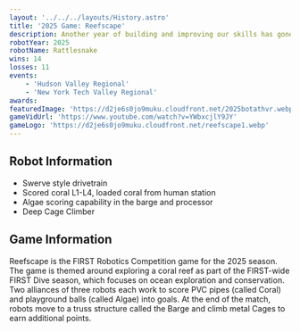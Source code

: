 ---
layout: '../../../layouts/History.astro'
title: '2025 Game: Reefscape'
description: Another year of building and improving our skills has gone by. Here is a recap of the 2025 season, Reefscape. 
robotYear: 2025
robotName: Rattlesnake
wins: 14
losses: 11
events: 
    - 'Hudson Valley Regional'
    - 'New York Tech Valley Regional'
awards:
featuredImage: 'https://d2je6s0jo9muku.cloudfront.net/2025botathvr.webp'
gameVidUrl: 'https://www.youtube.com/watch?v=YWbxcjlY9JY'
gameLogo: 'https://d2je6s0jo9muku.cloudfront.net/reefscape1.webp'
---

## Robot Information

- Swerve style drivetrain
- Scored coral L1-L4, loaded coral from human station
- Algae scoring capability in the barge and processor
- Deep Cage Climber

## Game Information

Reefscape is the FIRST Robotics Competition game for the 2025 season. The game is themed around exploring a coral reef as part of the FIRST-wide FIRST Dive season, which focuses on ocean exploration and conservation. Two alliances of three robots each work to score PVC pipes (called Coral) and playground balls (called Algae) into goals. At the end of the match, robots move to a truss structure called the Barge and climb metal Cages to earn additional points.